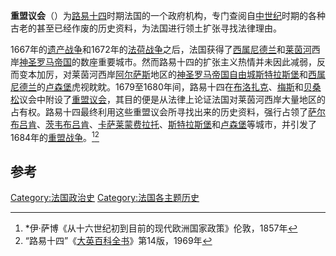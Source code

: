 '''重盟议会'''（{{lang-fr|Chambres de réunion}}）为[[路易十四|路易十四]]时期法国的一个政府机构，专门查阅自[[中世纪|中世纪]]时期的各种古老的甚至已经作废的历史资料，为法国进行领土扩张寻找法律理由。

1667年的[[遗产战争|遗产战争]]和1672年的[[法荷战争|法荷战争]]之后，法国获得了[[西屬尼德蘭|西属尼德兰]]和[[莱茵河|莱茵河]]西岸[[神圣罗马帝国|神圣罗马帝国]]的数座重要城市。然而路易十四的扩张主义热情并未因此减弱，反而变本加厉，对莱茵河西岸[[阿尔萨斯|阿尔萨斯]]地区的[[帝国自由城市|神圣罗马帝国自由城]][[斯特拉斯堡|斯特拉斯堡]]和[[西屬尼德蘭|西属尼德兰]]的[[卢森堡|卢森堡]]虎视眈眈。1679至1680年间，路易十四在[[布洛扎克|布洛扎克]]、[[梅斯|梅斯]]和[[贝桑松|贝桑松]]议会中附设了[[重盟议会|重盟议会]]，其目的便是从法律上论证法国对莱茵河西岸大量地区的占有权。路易十四最终利用这些重盟议会所寻找出来的历史资料，强行占领了[[萨尔布吕肯|萨尔布吕肯]]、[[茨韦布吕肯|茨韦布吕肯]]、[[卡萨莱蒙费拉托|卡萨莱蒙费拉托]]、[[斯特拉斯堡|斯特拉斯堡]]和[[卢森堡|卢森堡]]等城市，并引发了1684年的[[重盟战争|重盟战争]]。<ref>*伊·萨博《从十六世纪初到目前的现代欧洲国家政策》伦敦，1857年</ref><ref name=Britannica>“路易十四”《[[大英百科全书|大英百科全书]]》第14版，1969年</ref>

==参考==

[[Category:法国政治史|Category:法国政治史]]
[[Category:法国各主题历史|Category:法国各主题历史]]